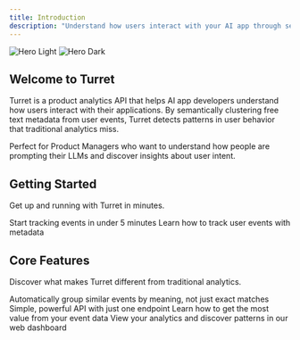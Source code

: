 ```yaml
---
title: Introduction
description: "Understand how users interact with your AI app through semantic event clustering"
---
```


<img
  className="block dark:hidden"
  src="/images/hero.png"
  alt="Hero Light"
/>
<img
  className="hidden dark:block"
  src="/images/hero.png"
  alt="Hero Dark"
/>

## Welcome to Turret

Turret is a product analytics API that helps AI app developers understand how users interact with their applications. By semantically clustering free text metadata from user events, Turret detects patterns in user behavior that traditional analytics miss.

Perfect for Product Managers who want to understand how people are prompting their LLMs and discover insights about user intent.

## Getting Started

Get up and running with Turret in minutes.

<CardGroup cols={2}>
  <Card
    title="Quick Start"
    icon="rocket"
    href="/quickstart"
  >
    Start tracking events in under 5 minutes
  </Card>
  <Card
    title="Track Events"
    icon="chart-line"
    href="/essentials/tracking-events"
  >
    Learn how to track user events with metadata
  </Card>
</CardGroup>

## Core Features

Discover what makes Turret different from traditional analytics.

<CardGroup cols={2}>
  <Card
    title="Semantic Clustering"
    icon="brain"
    href="/essentials/understanding-topics"
  >
    Automatically group similar events by meaning, not just exact matches
  </Card>
  <Card
    title="API Reference"
    icon="code"
    href="/api-reference/introduction"
  >
    Simple, powerful API with just one endpoint
  </Card>
  <Card
    title="Best Practices"
    icon="star"
    href="/essentials/best-practices"
  >
    Learn how to get the most value from your event data
  </Card>
  <Card
    title="Dashboard"
    icon="chart-pie"
    href="https://dashboard.useturret.com"
  >
    View your analytics and discover patterns in our web dashboard
  </Card>
</CardGroup>
